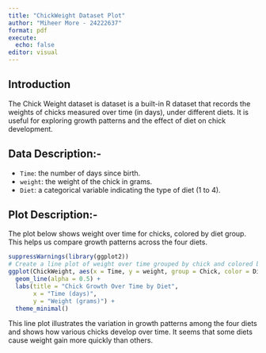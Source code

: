 ```yaml
---
title: "ChickWeight Dataset Plot"
author: "Miheer More - 24222637"
format: pdf
execute: 
  echo: false
editor: visual
---
```


## Introduction

The Chick Weight dataset is dataset is a built-in R dataset that records the weights of chicks measured over time (in days), under different diets. It is useful for exploring growth patterns and the effect of diet on chick development.

## Data Description:-

-   `Time`: the number of days since birth.
-   `weight`: the weight of the chick in grams.
-   `Diet`: a categorical variable indicating the type of diet (1 to 4).

## Plot Description:-

The plot below shows weight over time for chicks, colored by diet group. This helps us compare growth patterns across the four diets.

```r
suppressWarnings(library(ggplot2))
# Create a line plot of weight over time grouped by chick and colored by diet
ggplot(ChickWeight, aes(x = Time, y = weight, group = Chick, color = Diet)) +
  geom_line(alpha = 0.5) +
  labs(title = "Chick Growth Over Time by Diet",
       x = "Time (days)",
       y = "Weight (grams)") +
  theme_minimal()
```

This line plot illustrates the variation in growth patterns among the four diets and shows how various chicks develop over time. It seems that some diets cause weight gain more quickly than others.
